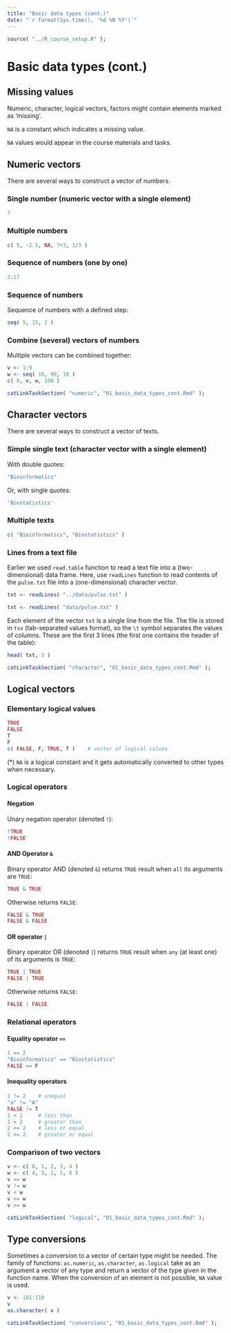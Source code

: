 ```yaml
---
title: "Basic data types (cont.)"
date: "`r format(Sys.time(), '%d %B %Y')`"
---
```


```r
source( "../R_course_setup.R" );
```

# Basic data types (cont.) 

## Missing values

Numeric, character, logical vectors, factors might contain elements marked as 'missing'.

`NA` is a constant which indicates a missing value.

`NA` values would appear in the course materials and tasks.

## Numeric vectors 

There are several ways to construct a vector of numbers.

### Single number (numeric vector with a single element)

```r
7
```

### Multiple numbers

```r
c( 5, -2.5, NA, 7+3, 1/3 )
```

### Sequence of numbers (one by one)

```r
3:17
```

### Sequence of numbers

Sequence of numbers with a defined step:
```r
seq( 5, 15, 2 )
```

### Combine (several) vectors of numbers

Multiple vectors can be combined together:
```r
v <- 1:9
w <- seq( 10, 90, 10 )
c( 0, v, w, 100 )
```

```r
catLinkTaskSection( "numeric", "01_basic_data_types_cont.Rmd" );
```

## Character vectors 

There are several ways to construct a vector of texts.

### Simple single text (character vector with a single element)

With double quotes:
```r
"Bioinformatics"
```

Or, with single quotes:
```r
'Biostatistics'
```

### Multiple texts

```r
c( "Bioinformatics", "Biostatistics" )
```

### Lines from a text file

Earlier we used `read.table` function to read a text file into a (two-dimensional) data frame. Here, use `readLines` function to read contents of the `pulse.txt` file into a (one-dimensional) character vector.
```r
txt <- readLines( "../data/pulse.txt" )
```
```r
txt <- readLines( "data/pulse.txt" )
```

Each element of the vector `txt` is a single line from the file. The file is stored in `tsv` (tab-separated values format), so the `\t` symbol separates the values of columns. These are the first 3 lines (the first one contains the header of the table):
```r
head( txt, 3 )
```

```r
catLinkTaskSection( "character", "01_basic_data_types_cont.Rmd" );
```

## Logical vectors 

### Elementary logical values

```r
TRUE
FALSE
T
F
c( FALSE, F, TRUE, T )    # vector of logical values
```

(*) `NA` is a logical constant and it gets automatically converted to other types when necessary.

### Logical operators

#### Negation

Unary negation operator (denoted `!`):
```r
!TRUE
!FALSE
```

#### AND Operator `&`

Binary operator AND (denoted `&`) returns `TRUE` result when `all` its arguments are `TRUE`:
```r
TRUE & TRUE
```

Otherwise returns `FALSE`:
```r
FALSE & TRUE
FALSE & FALSE
```

#### OR operator `|`

Binary operator OR (denoted `|`) returns `TRUE` result when `any` (at least one) of its arguments is `TRUE`:
```r
TRUE | TRUE
FALSE | TRUE
```

Otherwise returns `FALSE`:
```r
FALSE | FALSE
```

### Relational operators

#### Equality operator `==`

```r
1 == 2
"Bioinformatics" == "Biostatistics"
FALSE == F
```

#### Inequality operators 

```r
1 != 2    # unequal  
"a" != "A"
FALSE != T
1 < 2     # less than
1 > 2     # greater than
2 <= 2    # less or equal 
2 >= 2    # greater or equal
```

### Comparison of two vectors

```r
v <- c( 0, 1, 2, 3, 4 )
w <- c( 4, 3, 2, 1, 0 )
v == w
v != w
v < w
v <= w
v >= w
```

```r
catLinkTaskSection( "logical", "01_basic_data_types_cont.Rmd" );
```

## Type conversions 

Sometimes a conversion to a vector of certain type might be needed.
The family of functions: `as.numeric`, `as.character`, `as.logical` take as an argument a vector of any type and return a vector of the type given in the function name.
When the conversion of an element is not possible, `NA` value is used.

```r
v <- 101:110
v
as.character( v )
```

```r
catLinkTaskSection( "conversions", "01_basic_data_types_cont.Rmd" );
```

